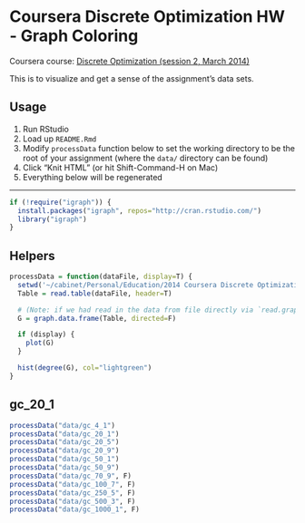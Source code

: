 Coursera Discrete Optimization HW - Graph Coloring
==================================================

Coursera course: [Discrete Optimization (session 2, March 2014)](https://class.coursera.org/optimization-002)

This is to visualize and get a sense of the assignment's data sets.

Usage
-----

1. Run RStudio
1. Load up `README.Rmd`
1. Modify `processData` function below to set the working directory to be the root of your assignment (where the `data/` directory can be found)
1. Click "Knit HTML" (or hit Shift-Command-H on Mac)
1. Everything below will be regenerated

---

```r
if (!require("igraph")) {
  install.packages("igraph", repos="http://cran.rstudio.com/") 
  library("igraph")
}
```


Helpers
-------

```r

processData = function(dataFile, display=T) {
  setwd('~/cabinet/Personal/Education/2014 Coursera Discrete Optimization/hw/src/coloring')
  Table = read.table(dataFile, header=T)

  # (Note: if we had read in the data from file directly via `read.graph`, not only would we not have been able to skip the header line but igraph would have changed the node indexes to 1-based indexing by adding 1 to every ID.)
  G = graph.data.frame(Table, directed=F)

  if (display) {
    plot(G)
  }

  hist(degree(G), col="lightgreen")
}
```


gc_20_1
-------

```r
processData("data/gc_4_1")
processData("data/gc_20_1")
processData("data/gc_20_5")
processData("data/gc_20_9")
processData("data/gc_50_1")
processData("data/gc_50_9")
processData("data/gc_70_9", F)
processData("data/gc_100_7", F)
processData("data/gc_250_5", F)
processData("data/gc_500_3", F)
processData("data/gc_1000_1", F)

```

